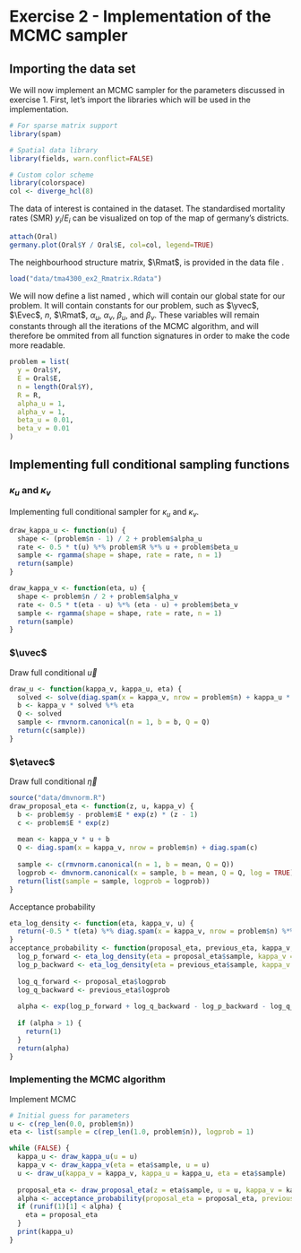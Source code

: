 # Exercise 2 - Implementation of the MCMC sampler

$$
\newcommand{\kappau}{\kappa_u}
\newcommand{\kappav}{\kappa_v}
\newcommand{\uvec}{\boldsymbol{u}}
\newcommand{\Rmat}{\boldsymbol{R}}
\newcommand{\yvec}{\boldsymbol{y}}
\newcommand{\Evec}{\boldsymbol{E}}
\newcommand{\etavec}{\boldsymbol{E}}
$$

## Importing the data set

We will now implement an MCMC sampler for the parameters discussed in exercise 1.
First, let's import the libraries which will be used in the implementation.

```r
# For sparse matrix support
library(spam)

# Spatial data library
library(fields, warn.conflict=FALSE)

# Custom color scheme
library(colorspace)
col <- diverge_hcl(8)
```

The data of interest is contained in the \texttt{Oral} dataset.
The standardised mortality rates (SMR) $y_i / E_i$ can be visualized on top of the map of germany's districts.

```r
attach(Oral)
germany.plot(Oral$Y / Oral$E, col=col, legend=TRUE)
```

The neighbourhood structure matrix, $\Rmat$, is provided in the data file \texttt{tma4300_ex2_Rmatrix.Rdata}.

```r
load("data/tma4300_ex2_Rmatrix.Rdata")
```

We will now define a list named \texttt{problem}, which will contain our global state for our problem.
It will contain constants for our problem, such as $\yvec$, $\Evec$, $n$, $\Rmat$, $\alpha_u$, $\alpha_v$, $\beta_u$, and $\beta_v$.
These variables will remain constants through all the iterations of the MCMC algorithm, and will therefore be ommited from all function signatures in order to make the code more readable.

```r
problem = list(
  y = Oral$Y,
  E = Oral$E,
  n = length(Oral$Y),
  R = R,
  alpha_u = 1,
  alpha_v = 1,
  beta_u = 0.01,
  beta_v = 0.01
)
```

## Implementing full conditional sampling functions

### $\kappa_u$ and $\kappa_v$

Implementing full conditional sampler for $\kappa_u$ and $\kappa_v$.

```r
draw_kappa_u <- function(u) {
  shape <- (problem$n - 1) / 2 + problem$alpha_u
  rate <- 0.5 * t(u) %*% problem$R %*% u + problem$beta_u
  sample <- rgamma(shape = shape, rate = rate, n = 1)
  return(sample)
}
```

```r
draw_kappa_v <- function(eta, u) {
  shape <- problem$n / 2 + problem$alpha_v
  rate <- 0.5 * t(eta - u) %*% (eta - u) + problem$beta_v
  sample <- rgamma(shape = shape, rate = rate, n = 1)
  return(sample)
}
```

### $\uvec$

Draw full conditional $\vec{u}$

```r
draw_u <- function(kappa_v, kappa_u, eta) {
  solved <- solve(diag.spam(x = kappa_v, nrow = problem$n) + kappa_u * R)
  b <- kappa_v * solved %*% eta
  Q <- solved
  sample <- rmvnorm.canonical(n = 1, b = b, Q = Q)
  return(c(sample))
}
```

### $\etavec$

Draw full conditional $\vec{\eta}$

```r
source("data/dmvnorm.R")
draw_proposal_eta <- function(z, u, kappa_v) {
  b <- problem$y - problem$E * exp(z) * (z - 1)
  c <- problem$E * exp(z)
  
  mean <- kappa_v * u + b
  Q <- diag.spam(x = kappa_v, nrow = problem$n) + diag.spam(c)
  
  sample <- c(rmvnorm.canonical(n = 1, b = mean, Q = Q))
  logprob <- dmvnorm.canonical(x = sample, b = mean, Q = Q, log = TRUE)[[1]]
  return(list(sample = sample, logprob = logprob))
}
```

Acceptance probability

```r

eta_log_density <- function(eta, kappa_v, u) {
  return(-0.5 * t(eta) %*% diag.spam(x = kappa_v, nrow = problem$n) %*% eta + t(eta) %*% (kappa_v * u) + t(eta) %*% problem$y - t(exp(eta)) %*% problem$E)
}
acceptance_probability <- function(proposal_eta, previous_eta, kappa_v, u) {
  log_p_forward <- eta_log_density(eta = proposal_eta$sample, kappa_v = kappa_v, u = u)
  log_p_backward <- eta_log_density(eta = previous_eta$sample, kappa_v = kappa_v, u = u)
  
  log_q_forward <- proposal_eta$logprob
  log_q_backward <- previous_eta$logprob
  
  alpha <- exp(log_p_forward + log_q_backward - log_p_backward - log_q_forward)
  
  if (alpha > 1) {
    return(1)
  }
  return(alpha)
}
```

### Implementing the MCMC algorithm

Implement MCMC

```r
# Initial guess for parameters
u <- c(rep_len(0.0, problem$n))
eta <- list(sample = c(rep_len(1.0, problem$n)), logprob = 1)

while (FALSE) {
  kappa_u <- draw_kappa_u(u = u)
  kappa_v <- draw_kappa_v(eta = eta$sample, u = u)
  u <- draw_u(kappa_v = kappa_v, kappa_u = kappa_u, eta = eta$sample)
  
  proposal_eta <- draw_proposal_eta(z = eta$sample, u = u, kappa_v = kappa_v)
  alpha <- acceptance_probability(proposal_eta = proposal_eta, previous_eta = eta, kappa_v = kappa_v, u = u)
  if (runif(1)[1] < alpha) {
    eta = proposal_eta
  }
  print(kappa_u)
}
```
